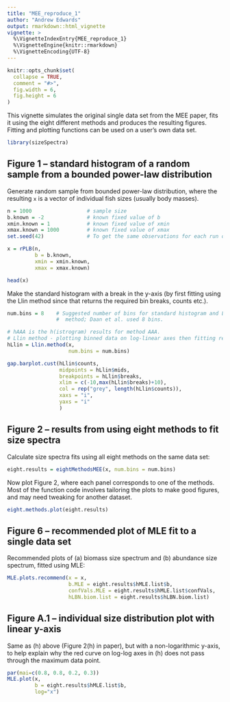 ```yaml
---
title: "MEE_reproduce_1"
author: "Andrew Edwards"
output: rmarkdown::html_vignette
vignette: >
  %\VignetteIndexEntry{MEE_reproduce_1}
  %\VignetteEngine{knitr::rmarkdown}
  %\VignetteEncoding{UTF-8}
---
```


```r
knitr::opts_chunk$set(
  collapse = TRUE,
  comment = "#>",
  fig.width = 6,
  fig.height = 6
)
```

This vignette simulates the original single data set from the MEE paper, fits it
using the eight different methods and produces the resulting figures.
Fitting and plotting functions can be used on a user's own data set.

```r
library(sizeSpectra)
```

## Figure 1 -- standard histogram of a random sample from a bounded power-law distribution

Generate random sample from bounded power-law distribution, where the resulting
`x` is a vector of individual fish sizes (usually body masses).
```r
n = 1000                  # sample size
b.known = -2              # known fixed value of b
xmin.known = 1            # known fixed value of xmin
xmax.known = 1000         # known fixed value of xmax
set.seed(42)              # To get the same observations for each run of code.

x = rPLB(n,
         b = b.known,
         xmin = xmin.known,
         xmax = xmax.known)

head(x)
```

Make the standard histogram with a break in the y-axis (by first fitting using
the Llin method since that returns the required bin breaks, counts etc.).
```r
num.bins = 8    # Suggested number of bins for standard histogram and Llin
                #  method; Daan et al. used 8 bins.

# hAAA is the h(istrogram) results for method AAA.
# Llin method - plotting binned data on log-linear axes then fitting regression.
hLlin = Llin.method(x,
                    num.bins = num.bins)

gap.barplot.cust(hLlin$counts,
                 midpoints = hLlin$mids,
                 breakpoints = hLlin$breaks,
                 xlim = c(-10,max(hLlin$breaks)+10),
                 col = rep("grey", length(hLlin$counts)),
                 xaxs = "i",
                 yaxs = "i"
                 )
```

## Figure 2 -- results from using eight methods to fit size spectra

Calculate size spectra fits using all eight methods on the same data set:
```r
eight.results = eightMethodsMEE(x, num.bins = num.bins)
```

Now plot Figure 2, where each panel corresponds to one of the methods. Most of the
function code involves tailoring the plots to make good figures, and may need
tweaking for another dataset.

```r
eight.methods.plot(eight.results)
```

## Figure 6 -- recommended plot of MLE fit to a single data set

Recommended plots of (a) biomass size spectrum and (b) abundance size spectrum,
fitted using MLE:

```r
MLE.plots.recommend(x = x,
                    b.MLE = eight.results$hMLE.list$b,
                    confVals.MLE = eight.results$hMLE.list$confVals,
                    hLBN.biom.list = eight.results$hLBN.biom.list)
```

## Figure A.1 -- individual size distribution plot with linear y-axis

Same as (h) above (Figure 2(h) in paper), but with a non-logarithmic y-axis, to help explain
why the red curve on log-log axes in (h) does not pass through the maximum
data point.

```r
par(mai=c(0.8, 0.8, 0.2, 0.3))
MLE.plot(x,
         b = eight.results$hMLE.list$b,
         log="x")
```
